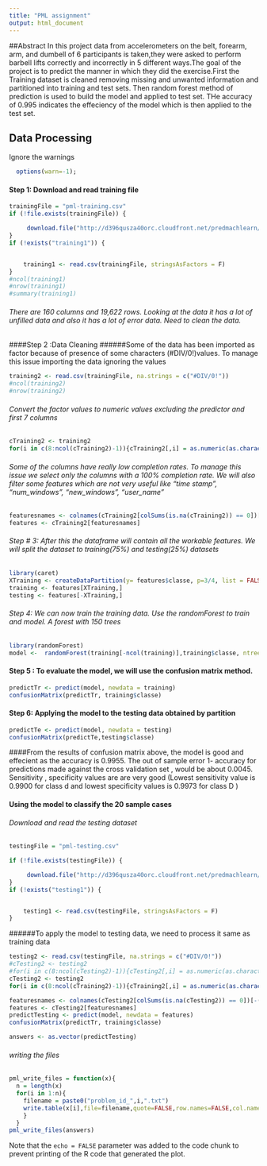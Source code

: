 ```yaml
---
title: "PML assignment"
output: html_document
---
```


##Abstract
In this project data from accelerometers on the belt, forearm, arm, and dumbell of 6 participants is taken,they were asked to perform barbell lifts correctly and incorrectly in 5 different ways.The goal of the project is to predict the manner in which they did the exercise.First the Training dataset is cleaned removing missing and unwanted information and partitioned into training and test sets. Then random forest method of prediction is used to build the model and applied to test set. THe accuracy of 0.995 indicates the effeciency of the model which is then applied to the test set.

## Data Processing




Ignore the warnings

```r

  options(warn=-1);

```

#### Step 1: Download and read training file 
```r

trainingFile = "pml-training.csv"
if (!file.exists(trainingFile)) {

     download.file("http://d396qusza40orc.cloudfront.net/predmachlearn/pml-training.csv",destfile = trainingFile, method ="internal")
}
if (!exists("training1")) {


    training1 <- read.csv(trainingFile, stringsAsFactors = F)
}
#ncol(training1)
#nrow(training1)
#summary(training1)
```
###### There are 160 columns and 19,622 rows. Looking at the data it has a lot of unfilled data and also it has a lot of error data. Need to clean the data. 
####Step 2 :Data Cleaning
######Some of the data has been imported as factor because of presence of some characters (#DIV/0!)values. To manage this issue importing the data ignoring the values
```r
training2 <- read.csv(trainingFile, na.strings = c("#DIV/0!"))
#ncol(training2)
#nrow(training2)

```
###### Convert the factor values to numeric values excluding the predictor and first 7 columns
```r
cTraining2 <- training2
for(i in c(8:ncol(cTraining2)-1)){cTraining2[,i] = as.numeric(as.character(cTraining2[,i]))}
```
###### Some of the columns have really low completion rates. To manage this issue we select only the columns with a 100% completion rate. We will also filter some features which are not very useful like "time stamp", "num_windows", "new_windows", "user_name"

```r
featuresnames <- colnames(cTraining2[colSums(is.na(cTraining2)) == 0])[-(1:7)]
features <- cTraining2[featuresnames]

```
###### Step # 3: After this the dataframe will contain all the workable features. We will split the dataset to training(75%) and testing(25%) datasets
```r
library(caret)
XTraining <- createDataPartition(y= features$classe, p=3/4, list = FALSE)
training <- features[XTraining,]
testing <- features[-XTraining,]

```
###### Step 4: We can now train the training data. Use the randomForest to train and model. A forest with 150 trees

```r
library(randomForest)
model <-  randomForest(training[-ncol(training)],training$classe, ntree= 150)
```
#### Step 5 : To evaluate the model, we will use the confusion matrix method.
```r
predictTr <- predict(model, newdata = training)
confusionMatrix(predictTr, training$classe)
```
#### Step 6: Applying the model to the testing data obtained by partition
```r
predictTe <- predict(model, newdata = testing)
confusionMatrix(predictTe,testing$classe)

```
####From the results of confusion matrix above, the model is good and effecient as the accuracy is 0.9955. The out of sample error 1- accuracy for predictions made against the cross validation set , would be about 0.0045. Sensitivity , specificity values are are very good (Lowest sensitivity value is 0.9900 for class d and lowest specificity values is 0.9973 for class D )

#### Using the model to classify the 20 sample cases
###### Download and read the testing dataset

```r
testingFile = "pml-testing.csv"

if (!file.exists(testingFile)) {

     download.file("http://d396qusza40orc.cloudfront.net/predmachlearn/pml-testing.csv",destfile = testingFile, method ="internal")
}
if (!exists("testing1")) {


    testing1 <- read.csv(testingFile, stringsAsFactors = F)
}
```
######To apply the model to testing data, we need to process it same as training data

```r
testing2 <- read.csv(testingFile, na.strings = c("#DIV/0!"))
#cTesting2 <- testing2
#for(i in c(8:ncol(cTesting2)-1)){cTesting2[,i] = as.numeric(as.character(cTesting2[,i]))}
cTesting2 <- testing2
for(i in c(8:ncol(cTraining2)-1)){cTraining2[,i] = as.numeric(as.character(cTraining2[,i]))}

featuresnames <- colnames(cTesting2[colSums(is.na(cTesting2)) == 0])[-(1:7)]
features <- cTesting2[featuresnames]
predictTesting <- predict(model, newdata = features)
confusionMatrix(predictTr, training$classe)

answers <- as.vector(predictTesting)

```
###### writing the files
```r

pml_write_files = function(x){
  n = length(x)
  for(i in 1:n){
    filename = paste0("problem_id_",i,".txt")
    write.table(x[i],file=filename,quote=FALSE,row.names=FALSE,col.names=FALSE)
    }
  }
pml_write_files(answers)

```




Note that the `echo = FALSE` parameter was added to the code chunk to prevent printing of the R code that generated the plot.
